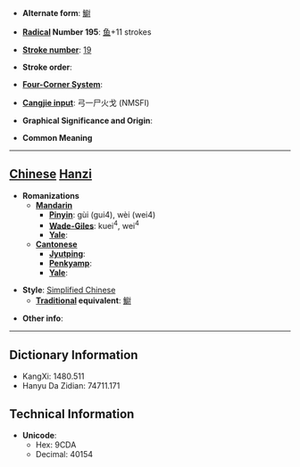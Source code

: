 * '''Alternate form''': [[䲁]]

* '''[[Wiktionary:Chinese radical index| Radical]] Number 195''': [[Wiktionary:Chinese radical index 鱼|鱼]]+11 strokes

* '''[[Wiktionary:Chinese total strokes index|Stroke number]]''': [[Wiktionary:Chinese total strokes index 19|19]]

* '''Stroke order''': 

* '''[[Wiktionary:Chinese four corner index|Four-Corner System]]''': 

* '''[[Wiktionary:Chinese Cangjie index|Cangjie input]]''': 弓一尸火戈 (NMSFI)

* '''Graphical Significance and Origin''': 

* '''Common Meaning'''

----

== [[Chinese]] [[Hanzi]] ==

* '''Romanizations'''
** '''[[Mandarin]]'''
*** '''[[Pinyin]]''': gùi (gui4), wèi (wei4)
*** '''[[Wade-Giles]]''': kuei<sup>4</sup>, wei<sup>4</sup>
*** '''[[Yale]]''': 
** '''[[Cantonese]]'''
*** '''[[Jyutping]]''':
*** '''[[Penkyamp]]''': 
*** '''[[Yale]]''': 

* '''Style''': [[Simplified Chinese]] 
** '''[[Traditional Chinese|Traditional]] equivalent''': [[䲁]]

* '''Other info''': 

----

== Dictionary Information ==

* KangXi: 1480.511
* Hanyu Da Zidian: 74711.171

== Technical Information ==

* '''Unicode''':
** Hex: 9CDA
** Decimal: 40154